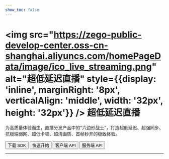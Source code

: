 ```yaml
---
show_toc: false
---
```


# <img src="https://zego-public-develop-center.oss-cn-shanghai.aliyuncs.com/homePageData/image/ico_live_streaming.png" alt="超低延迟直播" style={{display: 'inline', marginRight: '8px', verticalAlign: 'middle', width: '32px', height: '32px'}} /> 超低延迟直播

为高质量体验而生，直播分发产品中的"六边形战士"，打造超低延迟、超强同步、抗极端弱网、超低卡顿、超清画质、首帧秒开的极致体验。

<Button primary-color="NavyBlue" target="_blank" href="./../client-sdk/download-sdk.mdx">下载 SDK</Button>
<Button primary-color="NavyBlue" target="_blank" href="./../quick-start/implementing-live-streaming.mdx">快速开始</Button>
<Button primary-color="NavyBlue" target="_blank" href="/live-streaming-api/overview">客户端 API</Button>
<Button primary-color="NavyBlue" target="_blank" href="/live-streaming-server/api-reference/overview">服务端 API</Button>

---

<Steps titleSite="h3">
  <Step title="产品介绍" icon="https://doc-media.zego.im/sdk-doc/Pics/Express/overview_catalog/icon_documentation_jianjie.png">
    <FeatureList
      features={        [
                {
                        "title": "概述",
                        "link": "/live-streaming-macos-cpp/introduction/overview"
                },
                {
                        "title": "产品功能",
                        "link": "/live-streaming-macos-cpp/introduction/product-feature-list"
                },
                {
                        "title": "基本概念",
                        "link": "/live-streaming-macos-cpp/introduction/basic-concept"
                },
                {
                        "title": "产品优势",
                        "link": "/live-streaming-macos-cpp/introduction/product-advantages"
                },
                {
                        "title": "应用场景",
                        "link": "/live-streaming-macos-cpp/introduction/application-scenarios"
                },
                {
                        "title": "限制说明",
                        "link": "/live-streaming-macos-cpp/introduction/restriction"
                }
        ]}
    />
  </Step>
  <Step title="快速开始" icon="https://doc-media.zego.im/sdk-doc/Pics/Express/overview_catalog/icon_documentation_kuaisukaishi.png">
    <FeatureList
      features={        [
                {
                        "title": "跑通示例源码",
                        "link": "/live-streaming-macos-cpp/quick-start/run-example-code"
                },
                {
                        "title": "集成 SDK",
                        "link": "/live-streaming-macos-cpp/quick-start/integrating-sdk"
                },
                {
                        "title": "快速实现超低延迟直播",
                        "link": "/live-streaming-macos-cpp/quick-start/implementing-live-streaming"
                },
                {
                        "title": "场景化音视频配置",
                        "link": "/live-streaming-macos-cpp/quick-start/scenario-based-audio-video-configuration"
                }
        ]}
    />
  </Step>
  <Step title="直播能力" icon="https://doc-media.zego.im/sdk-doc/Pics/Express/overview_catalog/icon_documentation_zhibo.png">
    <FeatureList
      type="基础"
      features={        [
                {
                        "title": "混流",
                        "link": "/live-streaming-macos-cpp/live-streaming/stream-mixing"
                }
        ]}
    />
    <br/>
    <FeatureList
      type="进阶"
      features={        [
                {
                        "title": "单流转码",
                        "link": "/live-streaming-macos-cpp/live-streaming/single-stream-transcoding"
                },
                {
                        "title": "RTMP 推流到 ZEGO 服务器",
                        "link": "/live-streaming-macos-cpp/live-streaming/obs-push"
                }
        ]}
    />
  </Step>
  <Step title="通信能力" icon="https://doc-media.zego.im/sdk-doc/Pics/Express/overview_catalog/icon_documentation_tongxun.png">
    <FeatureList
      type="基础"
      features={        [
                {
                        "title": "使用 Token 鉴权",
                        "link": "/live-streaming-macos-cpp/communication/use-token-authentication"
                },
                {
                        "title": "通话质量监测",
                        "link": "/live-streaming-macos-cpp/communication/monitor-stream-quality"
                },
                {
                        "title": "网络测速",
                        "link": "/live-streaming-macos-cpp/communication/testing-network"
                },
                {
                        "title": "设备检测",
                        "link": "/live-streaming-macos-cpp/communication/pre-call-detection"
                }
        ]}
    />
    <br/>
    <FeatureList
      type="进阶"
      features={        [
                {
                        "title": "多源采集",
                        "link": "/live-streaming-macos-cpp/communication/multi-source-capture"
                },
                {
                        "title": "同时推多路流",
                        "link": "/live-streaming-macos-cpp/communication/push-multiple-streams"
                },
                {
                        "title": "媒体补充增强信息（SEI）",
                        "link": "/live-streaming-macos-cpp/communication/sei"
                },
                {
                        "title": "云代理",
                        "link": "/live-streaming-macos-cpp/communication/cloud-proxy"
                },
                {
                        "title": "音视频流加密",
                        "link": "/live-streaming-macos-cpp/communication/encrypt-streams"
                },
                {
                        "title": "游戏语音",
                        "link": "/live-streaming-macos-cpp/communication/range-audio"
                }
        ]}
    />
  </Step>
  <Step title="房间能力" icon="https://doc-media.zego.im/sdk-doc/Pics/Express/overview_catalog/icon_documentation_fangjian.png">
    <FeatureList
      type="基础"
      features={        [
                {
                        "title": "实时消息与信令",
                        "link": "/live-streaming-macos-cpp/room/messaging-and-signaling"
                }
        ]}
    />
    <br/>
    <FeatureList
      type="进阶"
      features={        [
                {
                        "title": "登录多房间",
                        "link": "/live-streaming-macos-cpp/room/multi-room-login"
                }
        ]}
    />
  </Step>
  <Step title="音频能力" icon="https://doc-media.zego.im/sdk-doc/Pics/Express/overview_catalog/icon_documentation_yinpin.png">
    <FeatureList
      type="基础"
      features={        [
                {
                        "title": "音频频谱与音量变化",
                        "link": "/live-streaming-macos-cpp/audio/sound-level-spectrum"
                },
                {
                        "title": "耳返与声道设置",
                        "link": "/live-streaming-macos-cpp/audio/headphone-monitor"
                },
                {
                        "title": "音频 3A 处理",
                        "link": "/live-streaming-macos-cpp/audio/audio-3a-processing"
                },
                {
                        "title": "变声/混响/立体声",
                        "link": "/live-streaming-macos-cpp/audio/audio-effects"
                }
        ]}
    />
    <br/>
    <FeatureList
      type="进阶"
      features={        [
                {
                        "title": "场景化 AI 降噪",
                        "link": "/live-streaming-macos-cpp/audio/scenario-based-ai-noise-reduction"
                },
                {
                        "title": "自定义音频采集与渲染",
                        "link": "/live-streaming-macos-cpp/audio/custom-audio-capture-and-rendering"
                },
                {
                        "title": "自定义音频处理",
                        "link": "/live-streaming-macos-cpp/audio/custom-audio-processing"
                }
        ]}
    />
    <br/>
    <FeatureList
      features={        [
                {
                        "title": "原始音频数据获取",
                        "link": "/live-streaming-macos-cpp/audio/get-audio-raw-data"
                }
        ]}
    />
  </Step>
  <Step title="视频能力" icon="https://doc-media.zego.im/sdk-doc/Pics/Express/overview_catalog/icon_documentation_shipin.png">
    <FeatureList
      type="基础"
      features={        [
                {
                        "title": "常用视频配置",
                        "link": "/live-streaming-macos-cpp/video/common-video-configuration"
                },
                {
                        "title": "屏幕共享",
                        "link": "/live-streaming-macos-cpp/video/screen-sharing"
                },
                {
                        "title": "水印和截图",
                        "link": "/live-streaming-macos-cpp/video/watermark-and-screenshot"
                }
        ]}
    />
    <br/>
    <FeatureList
      type="进阶"
      features={        [
                {
                        "title": "设置视频编码方式",
                        "link": "/live-streaming-macos-cpp/video/set-video-encoding"
                },
                {
                        "title": "自定义视频采集",
                        "link": "/live-streaming-macos-cpp/video/custom-video-capture"
                },
                {
                        "title": "自定义视频渲染",
                        "link": "/live-streaming-macos-cpp/video/custom-video-rendering"
                },
                {
                        "title": "自定义视频前处理",
                        "link": "/live-streaming-macos-cpp/video/custom-video-preprocessing"
                },
                {
                        "title": "H.265",
                        "link": "/live-streaming-macos-cpp/video/h265"
                },
                {
                        "title": "视频大小流和分层编码",
                        "link": "/live-streaming-macos-cpp/video/small-large-video-stream-and-layered-encoding"
                },
                {
                        "title": "推流视频增强",
                        "link": "/live-streaming-macos-cpp/video/publish-video-enhancement"
                }
        ]}
    />
  </Step>
  <Step title="其他能力" icon="https://doc-media.zego.im/sdk-doc/Pics/Express/overview_catalog/icon_documentation_xiaoxi_2.png">
    <FeatureList
      type="基础"
      features={        [
                {
                        "title": "媒体播放器",
                        "link": "/live-streaming-macos-cpp/other/media-player"
                },
                {
                        "title": "音效文件播放器",
                        "link": "/live-streaming-macos-cpp/other/audio-effect-player"
                },
                {
                        "title": "音视频录制",
                        "link": "/live-streaming-macos-cpp/other/local-media-recording"
                }
        ]}
    />
    <br/>
    <FeatureList
      type="进阶"
      features={        [
                {
                        "title": "播放透明礼物特效",
                        "link": "/live-streaming-macos-cpp/other/play-transparent-gift-effects"
                }
        ]}
    />
  </Step>
  <Step title="最佳实践" icon="https://doc-media.zego.im/sdk-doc/Pics/Express/overview_catalog/icon_documentation_zuijiashijian.png">
    <FeatureList
      features={        [
                {
                        "title": "和 AI 美颜的搭配使用",
                        "link": "/live-streaming-macos-cpp/best-practice/integration-with-zego-effects-sdk"
                },
                {
                        "title": "秀场直播秒开方案",
                        "link": "/live-streaming-macos-cpp/best-practice/instant-startup-solution"
                },
                {
                        "title": "调试与配置",
                        "link": "/live-streaming-macos-cpp/best-practice/debug-and-config"
                }
        ]}
    />
  </Step>
  <Step title="参考文档" icon="https://doc-media.zego.im/sdk-doc/Pics/Express/overview_catalog/icon_documentation_cankaowendang.png">
    <FeatureList
      features={      [
            {
                  "title": "客户端 API",
                  "link": "/live-streaming-api/overview"
            },
            {
                  "title": "服务端 API",
                  "link": "/live-streaming-server/api-reference/overview"
            },
            {
                  "title": "常见错误码",
                  "link": "/live-streaming-ios/client-sdk/error-code"
            },
            {
                  "title": "常见问题",
                  "link": "/faq/overview"
            }
      ]}
    />
  </Step>
</Steps>